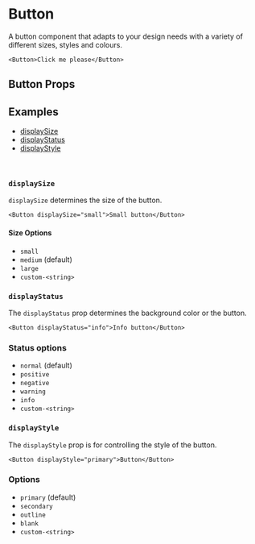 

<Meta title="Components/Button" component={Button} />

# Button

A button component that adapts to your design needs with a variety of different sizes, styles and colours.

<Canvas of={ButtonStories.Primary} layout="centered" sourceState="none" />

```tsx
<Button>Click me please</Button>
```

## Button Props

<ArgTypes of={Button} />

## Examples

- [displaySize](#displaySize)
- [displayStatus](#displayStatus)
- [displayStyle](#displayStyle)

<br />

### <a name="displaySize">`displaySize`</a>

`displaySize` determines the size of the button.

```tsx
<Button displaySize="small">Small button</Button>
```

#### Size Options

- `small`
- `medium` (default)
- `large`
- `custom-<string>`

<Canvas of={ButtonStories.Sizes} layout="centered" sourceState="none" />

### <a name="displayStatus">`displayStatus`</a>

The `displayStatus` prop determines the background color or the button.

```tsx
<Button displayStatus="info">Info button</Button>
```

### Status options

- `normal` (default)
- `positive`
- `negative`
- `warning`
- `info`
- `custom-<string>`

<Canvas of={ButtonStories.Statuses} layout="centered" sourceState="none" />

### <a name="displayStyle">`displayStyle`</a>

The `displayStyle` prop is for controlling the style of the button.

```tsx
<Button displayStyle="primary">Button</Button>
```

### Options

- `primary` (default)
- `secondary`
- `outline`
- `blank`
- `custom-<string>`

<Canvas of={ButtonStories.Styles} layout="centered" sourceState="none" />
